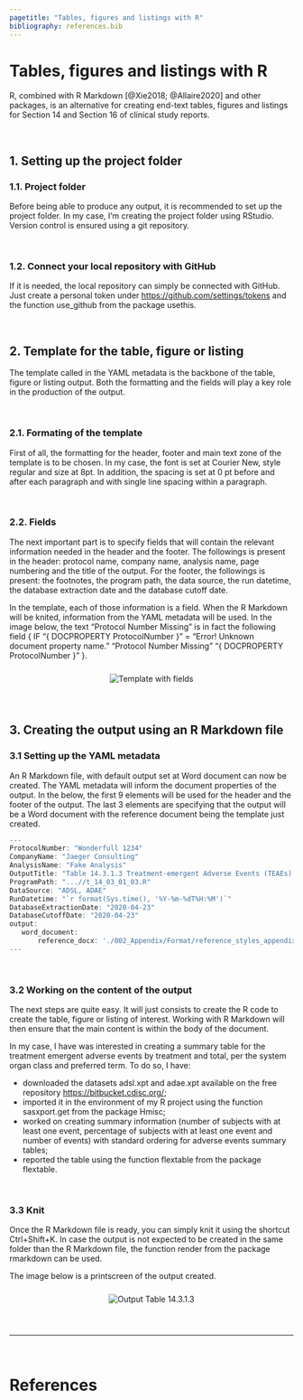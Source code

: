 ```yaml
---
pagetitle: "Tables, figures and listings with R"
bibliography: references.bib
---
```


# Tables, figures and listings with R

R, combined with R Markdown [@Xie2018; @Allaire2020] and other packages, is an alternative for creating end-text tables, figures and listings for Section 14 and Section 16 of clinical study reports.

<br>

## 1. Setting up the project folder

### 1.1. Project folder

Before being able to produce any output, it is recommended to set up the project folder. In my case, I'm creating the project folder using RStudio. Version control is ensured using a git repository.

<br>

### 1.2. Connect your local repository with GitHub

If it is needed, the local repository can simply be connected with GitHub. Just create a personal token under <a href="https://github.com/settings/tokens">https://github.com/settings/tokens</a> and the function use_github from the package usethis.

<br>

## 2. Template for the table, figure or listing

The template called in the YAML metadata is the backbone of the table, figure or listing output. Both the formatting and the fields will play a key role in the production of the output.

<br>

### 2.1. Formating of the template

First of all, the formatting for the header, footer and main text zone of the template is to be chosen. In my case, the font is set at Courier New, style regular and size at 8pt. In addition, the spacing is set at 0 pt before and after each paragraph and with single line spacing within a paragraph.

<br>

### 2.2. Fields

The next important part is to specify fields that will contain the relevant information needed in the header and the footer. The followings is present in the header: protocol name, company name, analysis name, page numbering and the title of the output. For the footer, the followings is present: the footnotes, the program path, the data source, the run datetime, the database extraction date and the database cutoff date.

In the template, each of those information is a field. When the R Markdown will be knited, information from the YAML metadata will be used. In the image below, the text "Protocol Number Missing" is in fact the following field { IF "{ DOCPROPERTY ProtocolNumber }" = "Error! Unknown document property name." "Protocol Number Missing" "{ DOCPROPERTY ProtocolNumber }" }.

<center>
<div>
<img src="images/template_fields.png" alt = "Template with fields" style = "margin-top: 10px; margin-bottom: 10px;">
</div>
</center>

<br>

## 3. Creating the output using an R Markdown file

### 3.1 Setting up the YAML metadata

An R Markdown file, with default output set at Word document can now be created. The YAML metadata will inform the document properties of the output. In the below, the first 9 elements will be used for the header and the footer of the output. The last 3 elements are specifying that the output will be a Word document with the reference document being the template just created.

```r
---
ProtocolNumber: "Wonderfull 1234"
CompanyName: "Jaeger Consulting"
AnalysisName: "Fake Analysis"
OutputTitle: "Table 14.3.1.3 Treatment-emergent Adverse Events (TEAEs) by Treatment and Total, per System Organ Class and Preferred Term (Safety Population)"
ProgramPath: "...//t_14_03_01_03.R"
DataSource: "ADSL, ADAE"
RunDatetime: "`r format(Sys.time(), '%Y-%m-%dT%H:%M')`"
DatabaseExtractionDate: "2020-04-23"
DatabaseCutoffDate: "2020-04-23"
output:
   word_document:
       reference_docx: './002_Appendix/Format/reference_styles_appendix.docx'
---
```

<br>

### 3.2 Working on the content of the output

The next steps are quite easy. It will just consists to create the R code to create the table, figure or listing of interest. Working with R Markdown will then ensure that the main content is within the body of the document.

In my case, I have was interested in creating a summary table for the treatment emergent adverse events by treatment and total, per the system organ class and preferred term. To do so, I have:

* downloaded the datasets adsl.xpt and adae.xpt available on the free repository <a href=https://bitbucket.cdisc.org/>https://bitbucket.cdisc.org/</a>;
* imported it in the environment of my R project using the function sasxport.get from the package Hmisc;
* worked on creating summary information (number of subjects with at least one event, percentage of subjects with at least one event and number of events) with standard ordering for adverse events summary tables;
* reported the table using the function flextable from the package flextable.

<br>

### 3.3 Knit

Once the R Markdown file is ready, you can simply knit it using the shortcut Ctrl+Shift+K. In case the output is not expected to be created in the same folder than the R Markdown file, the function render from the package rmarkdown can be used.

The image below is a printscreen of the output created.

<center>
<div>
<img src="images/t_14_03_01_03_printscreen.png" alt = "Output Table 14.3.1.3" style = "margin-top: 10px; margin-bottom: 10px;">
</div>
</center>

<br>

---

<br>

# References
<small>